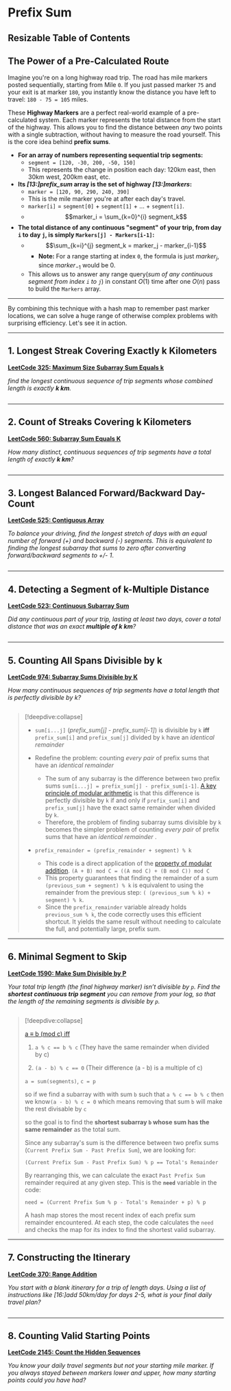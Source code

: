 
# Prefix Sum

## Resizable Table of Contents

## The Power of a Pre-Calculated Route

Imagine you're on a long highway road trip. The road has mile markers posted sequentially, 
starting from Mile `0`. If you just passed marker `75` and your exit is at marker `180`, 
you instantly know the distance you have left to travel: `180 - 75 = 105` miles.

These **Highway Markers** are a perfect real-world example of a pre-calculated system. 
Each marker represents the total distance from the start of the highway. 
This allows you to find the distance between *any* two points with a single subtraction, 
without having to measure the road yourself. This is the core idea behind **prefix sums**.



* **For an array of numbers representing sequential trip segments:** 
  * `segment = [120, -30, 200, -50, 150]`
  * This represents the change in position each day: 120km east, then 30km west, 200km east, etc.
* **Its *[13:]prefix_sum* array is the set of highway *[13:]markers*:** 
  * `marker = [120, 90, 290, 240, 390]`
  * This is the mile marker you're at after each day's travel.
  * `marker[i]` = `segment[0]` + `segment[1]` + ... + `segment[i]`.
  * $$marker_i = \sum_{k=0}^{i} segment_k$$
* **The total distance of any continuous "segment" of your trip, from day `i` to day `j`, is simply `Markers[j] - Markers[i-1]`:**
  * $$\sum_{k=i}^{j} segment_k = marker_j - marker_{i-1}$$
    * **Note:** For a range starting at index `0`, the formula is just $marker_j$, since $marker_{-1}$ would be 0.
  * This allows us to answer any range query(*sum of any continuous segment from index `i` to `j`*) in constant $O(1)$ time after one $O(n)$ pass to build the `Markers` array.


---

   


By combining this technique with a hash map to remember past marker locations, we can solve a huge range of
 otherwise complex problems with surprising efficiency. Let's see it in action.

-----

## 1\. Longest Streak Covering Exactly k Kilometers

**[LeetCode 325: Maximum Size Subarray Sum Equals k](https://leetcode.com/problems/maximum-size-subarray-sum-equals-k/)**

*find the longest continuous sequence of trip segments whose combined length is exactly **k km**.*

```python file=examples/code/prefix_sum.py#func:maxSubArrayLen stripDocstring
```

-----

## 2\. Count of Streaks Covering k Kilometers

**[LeetCode 560: Subarray Sum Equals K](https://leetcode.com/problems/subarray-sum-equals-k/)**

*How many distinct, continuous sequences of trip segments have a total length of exactly **k km**?*

```python file=examples/code/prefix_sum.py#func:subarraySum stripDocstring
```

-----

## 3\. Longest Balanced Forward/Backward Day-Count 

**[LeetCode 525: Contiguous Array](https://leetcode.com/problems/contiguous-array/)**

*To balance your driving, find the longest stretch of days with an equal number of forward (+) and backward (-) segments.
This is equivalent to finding the longest subarray that sums to zero after converting forward/backward segments to +/- 1*.

```python file=examples/code/prefix_sum.py#func:findMaxLength stripDocstring
```

-----

## 4\. Detecting a Segment of k-Multiple Distance

**[LeetCode 523: Continuous Subarray Sum](https://leetcode.com/problems/continuous-subarray-sum/)**

*Did any continuous part of your trip, lasting at least two days, cover a total distance that was an exact **multiple of k km**?*

```python file=examples/code/prefix_sum.py#func:checkSubarraySum stripDocstring
```

-----

## 5\. Counting All Spans Divisible by k

**[LeetCode 974: Subarray Sums Divisible by K](https://leetcode.com/problems/subarray-sums-divisible-by-k/)**

*How many continuous sequences of trip segments have a total length that is perfectly divisible by k?*


```python file=examples/code/prefix_sum.py#func:subarraysDivByK stripDocstring
```

> [!deepdive:collapse] 
> *  `sum[i...j]` (*prefix_sum[j] - prefix_sum[i-1]*) is divisible by `k` **iff** `prefix_sum[i]` and `prefix_sum[j]` divided by `k` have an *identical remainder* 
> * Redefine the problem: counting *every pair* of prefix sums that have an *identical remainder* 
>   *  The sum of any subarray is the difference between two prefix sums `sum[i...j] = prefix_sum[j] - prefix_sum[i-1]`. [A key principle of modular arithmetic](./modular-arithmetic#congruence-modulo) is that this difference is perfectly divisible by `k` if and only if `prefix_sum[i]` and `prefix_sum[j]`
>  have the exact same remainder when divided by `k`.
>   * Therefore, the problem of finding subarray sums divisible by `k` becomes the simpler problem 
>   of counting *every pair* of prefix sums that have an *identical remainder* .
> 
> *  `prefix_remainder = (prefix_remainder + segment) % k`
>    * This code is a direct application of the [property of modular addition](./modular-arithmetic#addition). `(A + B) mod C = ((A mod C) + (B mod C)) mod C`
>    * This property guarantees that finding the remainder of a sum `(previous_sum + segment) % k` is equivalent to using the remainder from the previous step: `( (previous_sum % k) + segment) % k`.
>    * Since the `prefix_remainder` variable already holds `previous_sum % k`, the code correctly uses this efficient shortcut. It yields the same result without needing to calculate the full, and potentially large, prefix sum.

-----

## 6\. Minimal Segment to Skip

**[LeetCode 1590: Make Sum Divisible by P](https://leetcode.com/problems/make-sum-divisible-by-p/)**

*Your total trip length (the final highway marker) isn’t divisible by `p`. Find the **shortest continuous trip segment** you can remove from your log, so that the length of the remaining segments *is* divisible by `p`.*

```python file=examples/code/prefix_sum.py#func:minSubarray stripDocstring
```
> [!deepdive:collapse] 
>
> [a ≡ b (mod c) iff](./modular-arithmetic#congruence-modulo)
> 
> 1. `a % c == b % c` (They have the same remainder when divided by c)
> 
> 2. `(a - b) % c == 0` (Their difference (a - b) is a multiple of c)
> 
> 
> 
> `a = sum(segments)`, `c = p`
> 
> so if we find a subarray with with sum `b` such that `a % c == b % c` 
>  then we know`(a - b) % c = 0` 
> which means removing that sum `b` will make the rest divisable by `c`
>
>
> so the goal is to find the **shortest subarray `b` whose sum has the same remainder** as the total sum.
> 
> Since any subarray's sum is the difference between two prefix sums (`Current Prefix Sum - Past Prefix Sum`), we are looking for:
> 
> `(Current Prefix Sum - Past Prefix Sum) % p == Total's Remainder`
> 
> By rearranging this, we can calculate the exact `Past Prefix Sum` remainder required at any given step. This is the **`need`** variable in the code:
> 
> `need = (Current Prefix Sum % p - Total's Remainder + p) % p`
> 
> A hash map stores the most recent index of each prefix sum remainder encountered. 
> At each step, the code calculates the `need` and checks the map for its index to find the shortest valid subarray.

-----

## 7\. Constructing the Itinerary

**[LeetCode 370: Range Addition](https://leetcode.com/problems/range-addition/)**


*You start with a blank itinerary for a trip of length days. 
Using a list of instructions like *[16:]add 50km/day for days 2-5*, 
what is your final daily travel plan?*


```python file=examples/code/prefix_sum.py#func:getModifiedArray stripDocstring
```


-----

## 8\. Counting Valid Starting Points

**[LeetCode 2145: Count the Hidden Sequences](https://leetcode.com/problems/count-the-hidden-sequences/)**

*You know your daily travel segments but not your starting mile marker.
If you always stayed between markers lower and upper, how many starting points could you have had?*

```python file=examples/code/prefix_sum.py#func:numberOfArrays stripDocstring
```

